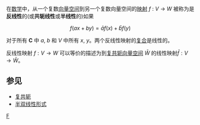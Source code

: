 {{Unreferenced|time=2020-10-31T01:38:53+00:00}}
在[[数学|数学]]中，从一个复数[[向量空间|向量空间]]到另一个复数向量空间的[[函数|映射]] ''f'' : ''V'' → ''W'' 被称为是'''反线性'''的(或'''共轭线性'''或'''半线性'''的)如果

:<math>f(ax+by)=\bar{a}f(x)+\bar{b}f(y)</math>

对于所有 '''C''' 中 ''a'', ''b'' 和 ''V'' 中所有 ''x'', ''y''。两个反线性映射的[[复合函数|复合]]是线性的。

反线性映射 <math>f:V\to W</math> 可以等价的描述为到[[复共轭向量空间|复共轭向量空间]] <math>\bar W</math> 的线性映射<math>\bar f:V\to\bar W</math>。

== 参见 ==
*[[复共轭|复共轭]]
*[[半双线性形式|半双线性形式]]

[[Category:线性代数|F]]
{{math-stub}}